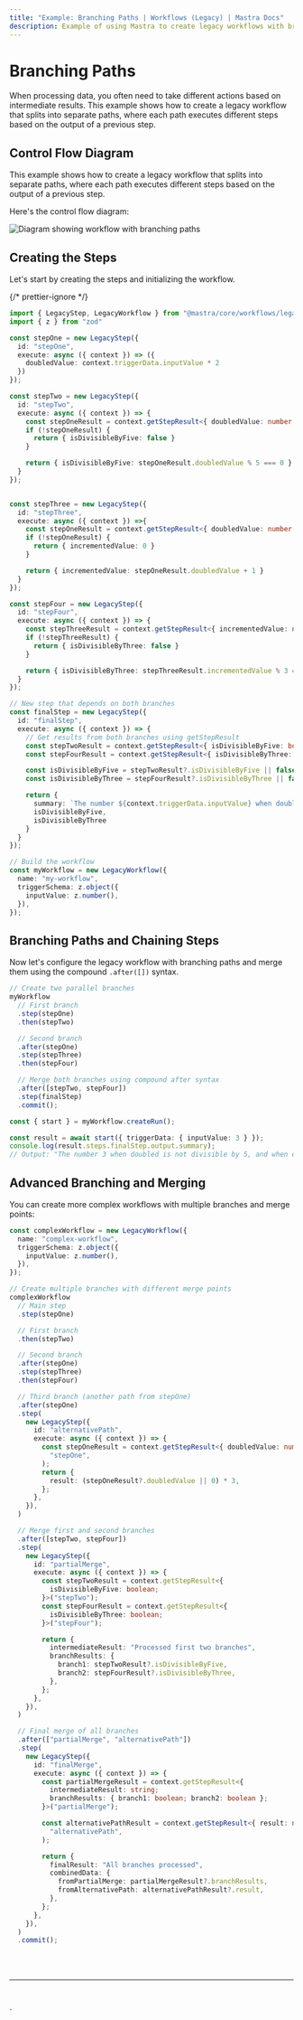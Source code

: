 ```yaml
---
title: "Example: Branching Paths | Workflows (Legacy) | Mastra Docs"
description: Example of using Mastra to create legacy workflows with branching paths based on intermediate results.
---
```



# Branching Paths

When processing data, you often need to take different actions based on intermediate results. This example shows how to create a legacy workflow that splits into separate paths, where each path executes different steps based on the output of a previous step.

## Control Flow Diagram

This example shows how to create a legacy workflow that splits into separate paths, where each path executes different steps based on the output of a previous step.

Here's the control flow diagram:

<img
  src="/subscribed-chains.png"
  alt="Diagram showing workflow with branching paths"
/>

## Creating the Steps

Let's start by creating the steps and initializing the workflow.

{/* prettier-ignore */}
```ts showLineNumbers copy
import { LegacyStep, LegacyWorkflow } from "@mastra/core/workflows/legacy";
import { z } from "zod"

const stepOne = new LegacyStep({
  id: "stepOne",
  execute: async ({ context }) => ({
    doubledValue: context.triggerData.inputValue * 2
  })
});

const stepTwo = new LegacyStep({
  id: "stepTwo",
  execute: async ({ context }) => {
    const stepOneResult = context.getStepResult<{ doubledValue: number }>("stepOne");
    if (!stepOneResult) {
      return { isDivisibleByFive: false }
    }

    return { isDivisibleByFive: stepOneResult.doubledValue % 5 === 0 }
  }
});


const stepThree = new LegacyStep({
  id: "stepThree",
  execute: async ({ context }) =>{
    const stepOneResult = context.getStepResult<{ doubledValue: number }>("stepOne");
    if (!stepOneResult) {
      return { incrementedValue: 0 }
    }

    return { incrementedValue: stepOneResult.doubledValue + 1 }
  }
});

const stepFour = new LegacyStep({
  id: "stepFour",
  execute: async ({ context }) => {
    const stepThreeResult = context.getStepResult<{ incrementedValue: number }>("stepThree");
    if (!stepThreeResult) {
      return { isDivisibleByThree: false }
    }

    return { isDivisibleByThree: stepThreeResult.incrementedValue % 3 === 0 }
  }
});

// New step that depends on both branches
const finalStep = new LegacyStep({
  id: "finalStep",
  execute: async ({ context }) => {
    // Get results from both branches using getStepResult
    const stepTwoResult = context.getStepResult<{ isDivisibleByFive: boolean }>("stepTwo");
    const stepFourResult = context.getStepResult<{ isDivisibleByThree: boolean }>("stepFour");

    const isDivisibleByFive = stepTwoResult?.isDivisibleByFive || false;
    const isDivisibleByThree = stepFourResult?.isDivisibleByThree || false;

    return {
      summary: `The number ${context.triggerData.inputValue} when doubled ${isDivisibleByFive ? 'is' : 'is not'} divisible by 5, and when doubled and incremented ${isDivisibleByThree ? 'is' : 'is not'} divisible by 3.`,
      isDivisibleByFive,
      isDivisibleByThree
    }
  }
});

// Build the workflow
const myWorkflow = new LegacyWorkflow({
  name: "my-workflow",
  triggerSchema: z.object({
    inputValue: z.number(),
  }),
});
```

## Branching Paths and Chaining Steps

Now let's configure the legacy workflow with branching paths and merge them using the compound `.after([])` syntax.

```ts showLineNumbers copy
// Create two parallel branches
myWorkflow
  // First branch
  .step(stepOne)
  .then(stepTwo)

  // Second branch
  .after(stepOne)
  .step(stepThree)
  .then(stepFour)

  // Merge both branches using compound after syntax
  .after([stepTwo, stepFour])
  .step(finalStep)
  .commit();

const { start } = myWorkflow.createRun();

const result = await start({ triggerData: { inputValue: 3 } });
console.log(result.steps.finalStep.output.summary);
// Output: "The number 3 when doubled is not divisible by 5, and when doubled and incremented is divisible by 3."
```

## Advanced Branching and Merging

You can create more complex workflows with multiple branches and merge points:

```ts showLineNumbers copy
const complexWorkflow = new LegacyWorkflow({
  name: "complex-workflow",
  triggerSchema: z.object({
    inputValue: z.number(),
  }),
});

// Create multiple branches with different merge points
complexWorkflow
  // Main step
  .step(stepOne)

  // First branch
  .then(stepTwo)

  // Second branch
  .after(stepOne)
  .step(stepThree)
  .then(stepFour)

  // Third branch (another path from stepOne)
  .after(stepOne)
  .step(
    new LegacyStep({
      id: "alternativePath",
      execute: async ({ context }) => {
        const stepOneResult = context.getStepResult<{ doubledValue: number }>(
          "stepOne",
        );
        return {
          result: (stepOneResult?.doubledValue || 0) * 3,
        };
      },
    }),
  )

  // Merge first and second branches
  .after([stepTwo, stepFour])
  .step(
    new LegacyStep({
      id: "partialMerge",
      execute: async ({ context }) => {
        const stepTwoResult = context.getStepResult<{
          isDivisibleByFive: boolean;
        }>("stepTwo");
        const stepFourResult = context.getStepResult<{
          isDivisibleByThree: boolean;
        }>("stepFour");

        return {
          intermediateResult: "Processed first two branches",
          branchResults: {
            branch1: stepTwoResult?.isDivisibleByFive,
            branch2: stepFourResult?.isDivisibleByThree,
          },
        };
      },
    }),
  )

  // Final merge of all branches
  .after(["partialMerge", "alternativePath"])
  .step(
    new LegacyStep({
      id: "finalMerge",
      execute: async ({ context }) => {
        const partialMergeResult = context.getStepResult<{
          intermediateResult: string;
          branchResults: { branch1: boolean; branch2: boolean };
        }>("partialMerge");

        const alternativePathResult = context.getStepResult<{ result: number }>(
          "alternativePath",
        );

        return {
          finalResult: "All branches processed",
          combinedData: {
            fromPartialMerge: partialMergeResult?.branchResults,
            fromAlternativePath: alternativePathResult?.result,
          },
        };
      },
    }),
  )
  .commit();
```

<br />
<br />
<hr className="dark:border-[#404040] border-gray-300" />
<br />
<br />
<GithubLink
  link={
    "https://github.com/mastra-ai/mastra/blob/main/examples/basics/workflows-legacy/workflow-with-branching-paths"
  }
/>
`
